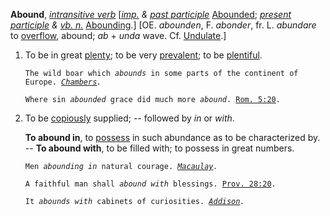 '''Abound''', ''[[intransitive verb (part of speech)|intransitive verb]]'' [''[[imp. (part of speech)|imp.]] & [[past participle (part of speech)|past participle]]'' [[Abounded]]; ''[[present participle (part of speech)|present participle]] & [[vb. n. (part of speech)|vb. n.]]'' [[Abounding]].] [OE. ''abounden'', F. ''abonder'', fr. L. ''abundare'' to [[overflow]], abound; ''ab'' + ''unda'' wave. Cf. [[Undulate]].]

<ol>
<li>To be in great [[plenty]]; to be very [[prevalent]]; to be [[plentiful]].

<code>The wild boar which ''abounds'' in some parts of the continent of Europe. ''[[Chambers (source)|Chambers]].''</code>

<code>Where sin ''abounded'' grace did much more ''abound''. [[Rom. 5:20 (source)|Rom. 5:20]].</code>

<li> To be [[copiously]] supplied; -- followed by ''in'' or ''with''.

'''To abound in''', to [[possess]] in such abundance as to be characterized by. -- '''To abound with''', to be filled with; to possess in great numbers.

<code>Men ''abounding in'' natural courage. ''[[Macaulay (source)|Macaulay]].''</code>

<code>A faithful man shall ''abound with'' blessings. [[Prov. 28:20 (source)|Prov. 28:20]].</code>

<code>It ''abounds with'' cabinets of curiosities. ''[[Addison (source)|Addison]].''</code>
</ol>